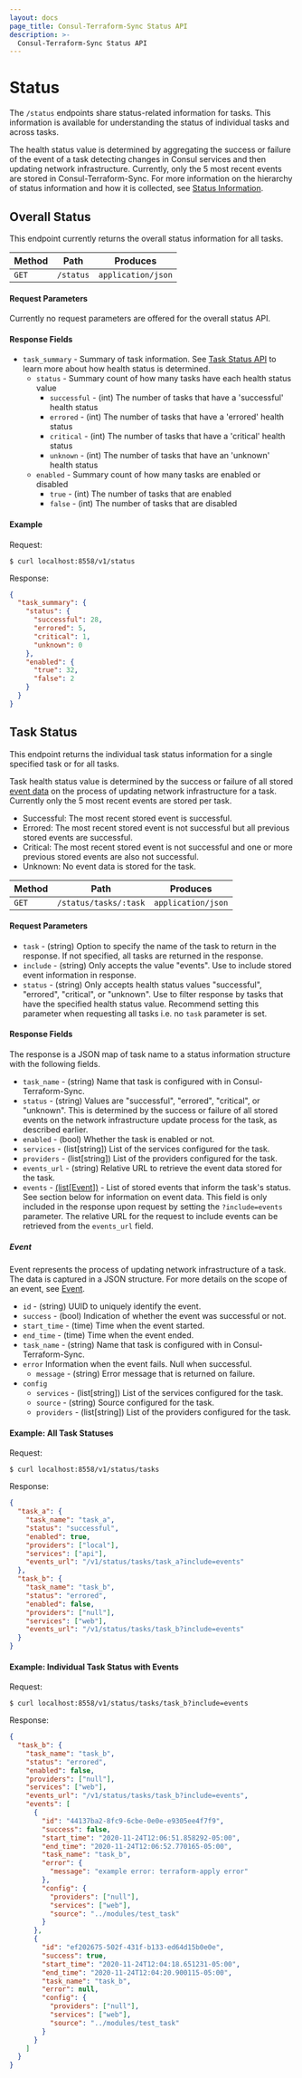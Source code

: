 ```yaml
---
layout: docs
page_title: Consul-Terraform-Sync Status API
description: >-
  Consul-Terraform-Sync Status API
---
```


# Status

The `/status` endpoints share status-related information for tasks. This information is available for understanding the status of individual tasks and across tasks.

The health status value is determined by aggregating the success or failure of the event of a task detecting changes in Consul services and then updating network infrastructure. Currently, only the 5 most recent events are stored in Consul-Terraform-Sync. For more information on the hierarchy of status information and how it is collected, see [Status Information](/docs/nia/tasks#status-information).

## Overall Status

This endpoint currently returns the overall status information for all tasks.

| Method | Path      | Produces           |
| ------ | --------- | ------------------ |
| `GET`  | `/status` | `application/json` |

#### Request Parameters

Currently no request parameters are offered for the overall status API.

#### Response Fields

- `task_summary` - Summary of task information. See [Task Status API](/docs/nia/api#task-status) to learn more about how health status is determined.
  - `status` - Summary count of how many tasks have each health status value
    - `successful` - (int) The number of tasks that have a 'successful' health status
    - `errored` - (int) The number of tasks that have a 'errored' health status
    - `critical` - (int) The number of tasks that have a 'critical' health status
    - `unknown` - (int) The number of tasks that have an 'unknown' health status
  - `enabled` - Summary count of how many tasks are enabled or disabled
    - `true` - (int) The number of tasks that are enabled
    - `false` - (int) The number of tasks that are disabled

#### Example

Request:

```shell-session
$ curl localhost:8558/v1/status
```

Response:

```json
{
  "task_summary": {
    "status": {
      "successful": 28,
      "errored": 5,
      "critical": 1,
      "unknown": 0
    },
    "enabled": {
      "true": 32,
      "false": 2
    }
  }
}
```

## Task Status

This endpoint returns the individual task status information for a single specified task or for all tasks.

Task health status value is determined by the success or failure of all stored [event data](/docs/nia/tasks#event) on the process of updating network infrastructure for a task. Currently only the 5 most recent events are stored per task.

- Successful: The most recent stored event is successful.
- Errored: The most recent stored event is not successful but all previous stored events are successful.
- Critical: The most recent stored event is not successful and one or more previous stored events are also not successful.
- Unknown: No event data is stored for the task.

| Method | Path                  | Produces           |
| ------ | --------------------- | ------------------ |
| `GET`  | `/status/tasks/:task` | `application/json` |

#### Request Parameters

- `task` - (string) Option to specify the name of the task to return in the response. If not specified, all tasks are returned in the response.
- `include` - (string) Only accepts the value "events". Use to include stored event information in response.
- `status` - (string) Only accepts health status values "successful", "errored", "critical", or "unknown". Use to filter response by tasks that have the specified health status value. Recommend setting this parameter when requesting all tasks i.e. no `task` parameter is set.

#### Response Fields

The response is a JSON map of task name to a status information structure with the following fields.

- `task_name` - (string) Name that task is configured with in Consul-Terraform-Sync.
- `status` - (string) Values are "successful", "errored", "critical", or "unknown". This is determined by the success or failure of all stored events on the network infrastructure update process for the task, as described earlier.
- `enabled` - (bool) Whether the task is enabled or not.
- `services` - (list[string]) List of the services configured for the task.
- `providers` - (list[string]) List of the providers configured for the task.
- `events_url` - (string) Relative URL to retrieve the event data stored for the task.
- `events` - [(list[Event])](/docs/nia/api#event) - List of stored events that inform the task's status. See section below for information on event data. This field is only included in the response upon request by setting the `?include=events` parameter. The relative URL for the request to include events can be retrieved from the `events_url` field.

##### Event

Event represents the process of updating network infrastructure of a task. The data is captured in a JSON structure. For more details on the scope of an event, see [Event](/docs/nia/tasks#event).

- `id` - (string) UUID to uniquely identify the event.
- `success` - (bool) Indication of whether the event was successful or not.
- `start_time` - (time) Time when the event started.
- `end_time` - (time) Time when the event ended.
- `task_name` - (string) Name that task is configured with in Consul-Terraform-Sync.
- `error` Information when the event fails. Null when successful.
  - `message` - (string) Error message that is returned on failure.
- `config`
  - `services` - (list[string]) List of the services configured for the task.
  - `source` - (string) Source configured for the task.
  - `providers` - (list[string]) List of the providers configured for the task.

#### Example: All Task Statuses

Request:

```shell-session
$ curl localhost:8558/v1/status/tasks
```

Response:

```json
{
  "task_a": {
    "task_name": "task_a",
    "status": "successful",
    "enabled": true,
    "providers": ["local"],
    "services": ["api"],
    "events_url": "/v1/status/tasks/task_a?include=events"
  },
  "task_b": {
    "task_name": "task_b",
    "status": "errored",
    "enabled": false,
    "providers": ["null"],
    "services": ["web"],
    "events_url": "/v1/status/tasks/task_b?include=events"
  }
}
```

#### Example: Individual Task Status with Events

Request:

```shell-session
$ curl localhost:8558/v1/status/tasks/task_b?include=events
```

Response:

```json
{
  "task_b": {
    "task_name": "task_b",
    "status": "errored",
    "enabled": false,
    "providers": ["null"],
    "services": ["web"],
    "events_url": "/v1/status/tasks/task_b?include=events",
    "events": [
      {
        "id": "44137ba2-8fc9-6cbe-0e0e-e9305ee4f7f9",
        "success": false,
        "start_time": "2020-11-24T12:06:51.858292-05:00",
        "end_time": "2020-11-24T12:06:52.770165-05:00",
        "task_name": "task_b",
        "error": {
          "message": "example error: terraform-apply error"
        },
        "config": {
          "providers": ["null"],
          "services": ["web"],
          "source": "../modules/test_task"
        }
      },
      {
        "id": "ef202675-502f-431f-b133-ed64d15b0e0e",
        "success": true,
        "start_time": "2020-11-24T12:04:18.651231-05:00",
        "end_time": "2020-11-24T12:04:20.900115-05:00",
        "task_name": "task_b",
        "error": null,
        "config": {
          "providers": ["null"],
          "services": ["web"],
          "source": "../modules/test_task"
        }
      }
    ]
  }
}
```
